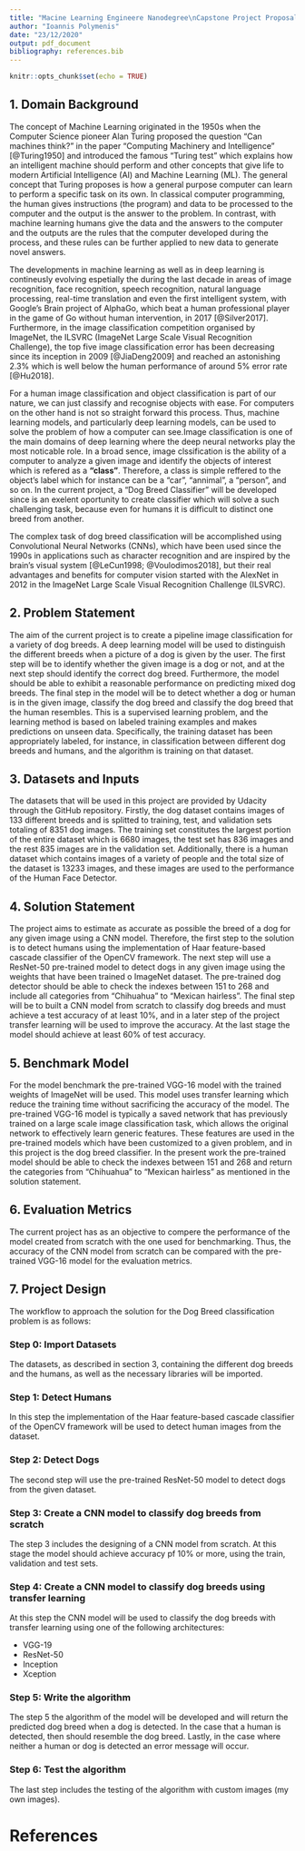 ```yaml
---
title: "Macine Learning Engineere Nanodegree\nCapstone Project Proposal: Dog Breed Classifier"
author: "Ioannis Polymenis"
date: "23/12/2020"
output: pdf_document
bibliography: references.bib
---
```


```r
knitr::opts_chunk$set(echo = TRUE)
```

## 1. Domain Background

The concept of Machine Learning originated in the 1950s when the Computer Science pioneer
Alan Turing proposed the question “Can machines think?” in the paper “Computing Machinery
and Intelligence” [@Turing1950] and introduced the famous “Turing test” which explains how an
intelligent machine should perform and other concepts that give life to modern Artificial Intelligence
(AI) and Machine Learning (ML). The general concept that Turing proposes is how a general purpose
computer can learn to perform a specific task on its own. In classical computer programming, the
human gives instructions (the program) and data to be processed to the computer and the output
is the answer to the problem. In contrast, with machine learning humans give the data and the
answers to the computer and the outputs are the rules that the computer developed during the
process, and these rules can be further applied to new data to generate novel answers.

The developments in machine learning as well as in deep learning is contineusly evolving espetially the during the
last decade in areas of image recognition, face recognition, speech recognition, natural language processing,
real-time translation and even the first intelligent system, with Google’s Brain project of AlphaGo,
which beat a human professional player in the game of Go without human intervention, in 2017
[@Silver2017]. Furthermore, in the image classification competition organised by ImageNet, the
ILSVRC (ImageNet Large Scale Visual Recognition Challenge), the top five image classification error
has been decreasing since its inception in 2009 [@JiaDeng2009] and reached an astonishing
$2.3\%$ which is well below the human performance of around $5\%$ error rate [@Hu2018].

For a human image classification and object classification is part of our nature, we can just classify and recognise objects
with ease. For computers on the other hand is not so straight forward this process. Thus, machine learning models, and particularly 
deep learning models, can be used to solve the problem of how a computer can see.Image classification is one of the main domains of 
deep learning where the deep neural networks play the most noticable role.
In a broad sence, image clssification is the ability of a computer to analyze a given image and identify the objects of interest
which is refered as a **"class"**. Therefore, a class is simple reffered to the object's label which for instance can be a "car", "annimal", 
a "person", and so on.
In the current project, a "Dog Breed Classifier" will be developed since is an exelent oportunity to create classifier which will solve a such 
challenging task, because even for humans it is difficult to distinct one breed from another.

The complex task of dog breed classification will be accomplished using Convolutional Neural Networks (CNNs), which have been used since the 1990s in applications such as character recognition and are inspired by the brain’s visual system
[@LeCun1998; @Voulodimos2018], but their real advantages and benefits for computer
vision started with the AlexNet in 2012 in the ImageNet Large Scale Visual Recognition Challenge (ILSVRC).

## 2. Problem Statement
The aim of the current project is to create a pipeline image classification for a variety of dog breeds. A deep learning model will be used
to distinguish the different breeds when a picture of a dog is given by the user. The first step will be to identify whether the given image is a dog or not,
and at the next step should identify the correct dog breed. Furthermore, the model should be able to exhibit a reasonable performance on predicting mixed dog breeds. 
The final step in the model will be to detect whether a dog or human is in the given image, classify the dog breed and classify the dog breed that the human resembles.
This is a supervised learning problem, and the learning method is based on labeled training examples and makes predictions on unseen data. Specifically,
the training dataset has been appropriately labeled, for instance, in classification between different dog breeds and humans, and the algorithm is training on that dataset. 

## 3. Datasets and Inputs
The datasets that will be used in this project are provided by Udacity through the GitHub repository. Firstly, the dog dataset contains images of 133 different breeds and is 
splitted to training, test, and validation sets totaling of 8351 dog images. The training set constitutes the largest portion of the entire dataset which is 6680 images, the test set
has 836 images and the rest 835 images are in the validation set.
Additionally, there is a human dataset which contains images of a variety of people and the total 
size of the dataset is 13233 images, and these images are used to the performance of the Human Face Detector. 

## 4. Solution Statement
The project aims to estimate as accurate as possible the breed of a dog for any given image using a CNN model. Therefore, the first step to the solution is to detect humans using 
the implementation of Haar feature-based cascade classifier of the OpenCV framework. The next step will use a ResNet-50 pre-trained model to detect dogs in any given image using the weights 
that have been trained o ImageNet dataset. The pre-trained dog detector should be able to check the indexes between 151 to 268 and include all categories from "Chihuahua" to "Mexican hairless".
The final step will be to built a CNN model from scratch to classify dog breeds and must achieve a test accuracy of at least 10%, and in a later step of the project transfer learning will be used
to improve the accuracy. At the last stage the model should achieve at least 60% of test accuracy.  

## 5. Benchmark Model
For the model benchmark the pre-trained VGG-16 model with the trained weights of ImageNet will be used. This model uses transfer learning which reduce the training time without sacrificing the 
accuracy of the model. The pre-trained VGG-16 model is typically a saved network that has previously trained on a large scale image classification task, which allows the original network to effectively learn generic features. These features are used in the pre-trained models which have been customized to a given problem, and in this project is the dog breed classifier. In the present work the pre-trained
model should be able to check the indexes between 151 and 268 and return the categories from "Chihuahua" to "Mexican hairless" as mentioned in the solution statement.

## 6. Evaluation Metrics
The current project has as an objective to compere the performance of the model created from scratch with the one used for benchmarking. Thus, the accuracy of the CNN model from scratch can be compared 
with the pre-trained VGG-16 model for the evaluation metrics.

## 7. Project Design
The workflow to approach the solution for the Dog Breed classification problem is as follows:

### Step 0: Import Datasets
The datasets, as described in section 3, containing the different dog breeds and the humans, as well as the necessary libraries will be imported.

### Step 1: Detect Humans
In this step the implementation of the Haar feature-based cascade classifier of the OpenCV framework will be used to detect human images from the dataset.

### Step 2: Detect Dogs
The second step will use the pre-trained ResNet-50 model to detect dogs from the given dataset.

### Step 3: Create a CNN model to classify dog breeds from scratch
The step 3 includes the designing of a CNN model from scratch. At this stage the model should achieve accuracy pf 10% or more, using the train, validation and test sets.

### Step 4: Create a CNN model to classify dog breeds using transfer learning
At this step the CNN model will be used to classify the dog breeds with transfer learning using one of the following architectures:

* VGG-19
* ResNet-50
* Inception
* Xception

### Step 5: Write the algorithm
The step 5 the algorithm of the model will be developed and will return the predicted dog breed when a dog is detected. In the case that a human is detected, then should resemble the dog breed.
Lastly, in the case where neither a human or dog is detected an error message will occur.

### Step 6: Test the algorithm
The last step includes the testing of the algorithm with custom images (my own images).

\newpage
# References

